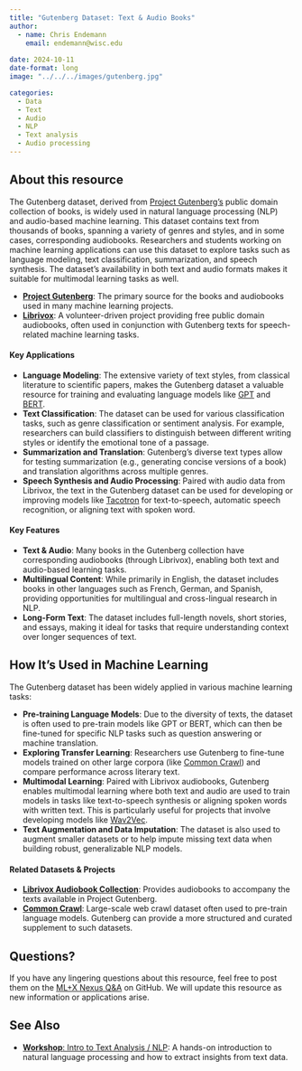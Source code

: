 ```yaml
---
title: "Gutenberg Dataset: Text & Audio Books"
author: 
  - name: Chris Endemann
    email: endemann@wisc.edu
    
date: 2024-10-11
date-format: long
image: "../../../images/gutenberg.jpg"

categories: 
  - Data
  - Text
  - Audio
  - NLP
  - Text analysis
  - Audio processing
---
```


## About this resource

The Gutenberg dataset, derived from [Project Gutenberg's](https://www.gutenberg.org/) public domain collection of books, is widely used in natural language processing (NLP) and audio-based machine learning. This dataset contains text from thousands of books, spanning a variety of genres and styles, and in some cases, corresponding audiobooks. Researchers and students working on machine learning applications can use this dataset to explore tasks such as language modeling, text classification, summarization, and speech synthesis. The dataset's availability in both text and audio formats makes it suitable for multimodal learning tasks as well.

- **[Project Gutenberg](https://www.gutenberg.org/)**: The primary source for the books and audiobooks used in many machine learning projects.
- **[Librivox](https://librivox.org/)**: A volunteer-driven project providing free public domain audiobooks, often used in conjunction with Gutenberg texts for speech-related machine learning tasks.

#### Key Applications
- **Language Modeling**: The extensive variety of text styles, from classical literature to scientific papers, makes the Gutenberg dataset a valuable resource for training and evaluating language models like [GPT](https://openai.com/research/gpt-3) and [BERT](https://arxiv.org/abs/1810.04805).
- **Text Classification**: The dataset can be used for various classification tasks, such as genre classification or sentiment analysis. For example, researchers can build classifiers to distinguish between different writing styles or identify the emotional tone of a passage.
- **Summarization and Translation**: Gutenberg’s diverse text types allow for testing summarization (e.g., generating concise versions of a book) and translation algorithms across multiple genres.
- **Speech Synthesis and Audio Processing**: Paired with audio data from Librivox, the text in the Gutenberg dataset can be used for developing or improving models like [Tacotron](https://google.github.io/tacotron/) for text-to-speech, automatic speech recognition, or aligning text with spoken word.

#### Key Features
- **Text & Audio**: Many books in the Gutenberg collection have corresponding audiobooks (through Librivox), enabling both text and audio-based learning tasks.
- **Multilingual Content**: While primarily in English, the dataset includes books in other languages such as French, German, and Spanish, providing opportunities for multilingual and cross-lingual research in NLP.
- **Long-Form Text**: The dataset includes full-length novels, short stories, and essays, making it ideal for tasks that require understanding context over longer sequences of text.

## How It’s Used in Machine Learning

The Gutenberg dataset has been widely applied in various machine learning tasks:

- **Pre-training Language Models**: Due to the diversity of texts, the dataset is often used to pre-train models like GPT or BERT, which can then be fine-tuned for specific NLP tasks such as question answering or machine translation.
- **Exploring Transfer Learning**: Researchers use Gutenberg to fine-tune models trained on other large corpora (like [Common Crawl](https://commoncrawl.org/)) and compare performance across literary text.
- **Multimodal Learning**: Paired with Librivox audiobooks, Gutenberg enables multimodal learning where both text and audio are used to train models in tasks like text-to-speech synthesis or aligning spoken words with written text. This is particularly useful for projects that involve developing models like [Wav2Vec](https://arxiv.org/abs/2006.11477).
- **Text Augmentation and Data Imputation**: The dataset is also used to augment smaller datasets or to help impute missing text data when building robust, generalizable NLP models.

#### Related Datasets & Projects
- **[Librivox Audiobook Collection](https://librivox.org/)**: Provides audiobooks to accompany the texts available in Project Gutenberg.
- **[Common Crawl](https://commoncrawl.org/)**: Large-scale web crawl dataset often used to pre-train language models. Gutenberg can provide a more structured and curated supplement to such datasets.

## Questions?
If you have any lingering questions about this resource, feel free to post them on the [ML+X Nexus Q&A](https://github.com/UW-Madison-DataScience/ML-X-Nexus/discussions/categories/q-a) on GitHub. We will update this resource as new information or applications arise.

## See Also
- [**Workshop**: Intro to Text Analysis / NLP](https://uw-madison-datascience.github.io/ML-X-Nexus/Learn/Workshops/Intro-TextAnalysis_Python.html): A hands-on introduction to natural language processing and how to extract insights from text data.
